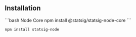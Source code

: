 ## Installation

<CodeGroup>
```bash Node Core
npm install @statsig/statsig-node-core
```

```bash Node Legacy
npm install statsig-node
```
</CodeGroup>

